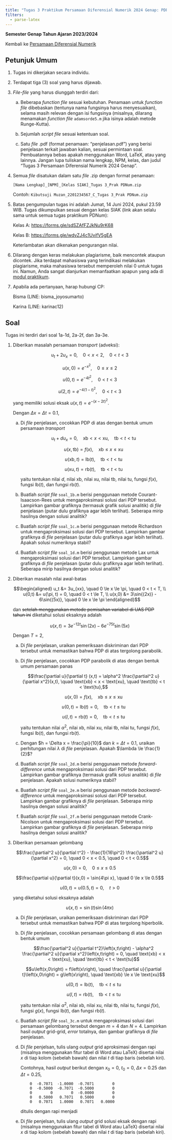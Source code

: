 ```yaml
---
title: "Tugas 3 Praktikum Persamaan Diferensial Numerik 2024 Genap: PDP Numerik"
filters:
  - parse-latex
---
```


**Semester Genap Tahun Ajaran 2023/2024**

Kembali ke [Persamaan Diferensial Numerik](./pdnum2024genap.qmd)

## Petunjuk Umum

1. Tugas ini dikerjakan secara individu.

2. Terdapat tiga (3) soal yang harus dijawab.

3. *File-file* yang harus diunggah terdiri dari:

    a. Beberapa *function file* sesuai kebutuhan. Penamaan untuk *function file* dibebaskan (tentunya nama fungsinya harus menyesuaikan), selama masih relevan dengan isi fungsinya (misalnya, dilarang menamakan *function file* `adamsorde5.m` jika isinya adalah metode Runge-Kutta).

    b. Sejumlah *script file* sesuai ketentuan soal.

    c. Satu *file* .pdf (format penamaan: "penjelasan.pdf") yang berisi penjelasan terkait jawaban kalian, sesuai permintaan soal. Pembuatannya bebas apakah menggunakan Word, LaTeX, atau yang lainnya. Jangan lupa tuliskan nama lengkap, NPM, kelas, dan judul "Tugas 3 Persamaan Diferensial Numerik 2024 Genap".

4. Semua *file* disatukan dalam satu *file* .zip dengan format penamaan:

    `[Nama Lengkap]_[NPM]_[Kelas SIAK]_Tugas 3_Prak PDNum.zip`

    Contoh: `Kibutsuji Muzan_2201234567_C_Tugas 3_Prak PDNum.zip`

5. Batas pengumpulan tugas ini adalah Jumat, 14 Juni 2024, pukul 23.59 WIB. Tugas dikumpulkan sesuai dengan kelas SIAK (link akan selalu sama untuk semua tugas praktikum PDNum):

    Kelas A: <https://forms.gle/sdSZAfFZJkNu9rK68>

    Kelas B: <https://forms.gle/wdvZJ4c1UvifV5gEA>

    Keterlambatan akan dikenakan pengurangan nilai.

6. Dilarang dengan keras melakukan plagiarisme, baik mencontek ataupun dicontek. Jika terdapat mahasiswa yang terindikasi melakukan plagiarisme, maka mahasiswa tersebut memperoleh nilai 0 untuk tugas ini. Namun, Anda sangat dianjurkan memanfaatkan apapun yang ada di [modul praktikum](./pdnum2024genap.qmd).

7. Apabila ada pertanyaan, harap hubungi CP:
    
    Bisma (LINE: bisma_joyosumarto)
    
    Karina (LINE: karinac12)

## Soal

Tugas ini terdiri dari soal 1a-1d, 2a-2f, dan 3a-3e.

1. Diberikan masalah persamaan *transport* (adveksi):

    $$u_t + 2u_x = 0, \quad 0 < x < 2, \quad 0 < t < 3$$

    $$u(x,0) = e^{-x^2}, \quad 0 \le x \le 2$$

    $$u(0,t) = e^{-4t^2}, \quad 0 < t < 3$$

    $$u(2,t) = e^{-4\left(1-t\right)^2}, \quad 0 < t < 3$$

    yang memiliki solusi eksak $u(x,t) = e^{-\left(x-2t\right)^2}$.

    Dengan $\Delta x = \Delta t = 0.1$,

    a. Di *file* penjelasan, cocokkan PDP di atas dengan bentuk umum persamaan *transport*

        $$u_t + du_x = 0, \quad \text{xb} < x < \text{xu}, \quad \text{tb} < t < \text{tu}$$

        $$u(x,\text{tb}) = f(x), \quad \text{xb} \le x \le \text{xu}$$

        $$u(\text{xb},t) = \text{lb}(t), \quad \text{tb} < t < \text{tu}$$

        $$u(\text{xu},t) = \text{rb}(t), \quad \text{tb} < t < \text{tu}$$

        yaitu tentukan nilai $d$, nilai $\text{xb}$, nilai $\text{xu}$, nilai $\text{tb}$, nilai $\text{tu}$, fungsi $f(x)$, fungsi $\text{lb}(t)$, dan fungsi $\text{rb}(t)$.

    b. Buatlah *script file* `soal_1b.m` berisi penggunaan metode Courant-Isaacson-Rees untuk mengaproksimasi solusi dari PDP tersebut. Lampirkan gambar grafiknya (termasuk grafik solusi analitik) di *file* penjelasan (putar dulu grafiknya agar lebih terlihat). Seberapa mirip hasilnya dengan solusi analitik?

    c. Buatlah *script file* `soal_1c.m` berisi penggunaan metode Richardson untuk mengaproksimasi solusi dari PDP tersebut. Lampirkan gambar grafiknya di *file* penjelasan (putar dulu grafiknya agar lebih terlihat). Apakah solusi numeriknya stabil?

    d. Buatlah *script file* `soal_1d.m` berisi penggunaan metode Lax untuk mengaproksimasi solusi dari PDP tersebut. Lampirkan gambar grafiknya di *file* penjelasan (putar dulu grafiknya agar lebih terlihat). Seberapa mirip hasilnya dengan solusi analitik?

2. Diberikan masalah nilai awal-batas

    $$\begin{aligned}
        u_t &= 3u_{xx}, \quad 0 \le x \le \pi, \quad 0 < t < T, \\
        u(0,t) &= u(\pi, t) = 0, \quad 0 < t \le T, \\
        u(x,0) &= 3\sin{(2x)} - 6\sin{(5x)}, \quad 0 \le x \le \pi
    \end{aligned}$$

    dan ~~setelah menggunakan metode pemisahan variabel di UAS PDP tahun ini~~ diketahui solusi eksaknya adalah

    $$u(x,t) = 3e^{-12t} \sin{(2x)} - 6e^{-75t} \sin{(5x)}$$

    Dengan $T=2$,

    a. Di *file* penjelasan, uraikan pemeriksaan diskriminan dari PDP tersebut untuk memastikan bahwa PDP di atas tergolong parabolik.

    b. Di *file* penjelasan, cocokkan PDP parabolik di atas dengan bentuk umum persamaan panas

        $$\frac{\partial u}{\partial t} (x,t) = \alpha^2 \frac{\partial^2 u}{\partial x^2}(x,t), \quad \text{xb} < x < \text{xu}, \quad \text{tb} < t < \text{tu},$$

        $$u(x,0) = f(x), \quad \text{xb} \le x \le \text{xu}$$

        $$u(0,t) = \text{lb}(t) = 0, \quad \text{tb} < t \le \text{tu}$$

        $$u(l,t) = \text{rb}(t) = 0, \quad \text{tb} < t \le \text{tu}$$

        yaitu tentukan nilai $\alpha^2$, nilai $\text{xb}$, nilai $\text{xu}$, nilai $\text{tb}$, nilai $\text{tu}$, fungsi $f(x)$, fungsi $\text{lb}(t)$, dan fungsi $\text{rb}(t)$.

    c. Dengan $h = \Delta x = \frac{\pi}{10}$ dan $k = \Delta t = 0.1$, uraikan perhitungan nilai $\lambda$ di *file* penjelasan. Apakah $\lambda \le \frac{1}{2}$?

    d. Buatlah *script file* `soal_2d.m` berisi penggunaan metode *forward-difference* untuk mengaproksimasi solusi dari PDP tersebut. Lampirkan gambar grafiknya (termasuk grafik solusi analitik) di *file* penjelasan. Apakah solusi numeriknya stabil?

    e. Buatlah *script file* `soal_2e.m` berisi penggunaan metode *backward-difference* untuk mengaproksimasi solusi dari PDP tersebut. Lampirkan gambar grafiknya di *file* penjelasan. Seberapa mirip hasilnya dengan solusi analitik?

    f. Buatlah *script file* `soal_2f.m` berisi penggunaan metode Crank-Nicolson untuk mengaproksimasi solusi dari PDP tersebut. Lampirkan gambar grafiknya di *file* penjelasan. Seberapa mirip hasilnya dengan solusi analitik?

3. Diberikan persamaan gelombang

    $$\frac{\partial^2 u}{\partial t^2} - \frac{1}{16\pi^2} \frac{\partial^2 u}{\partial x^2} = 0, \quad 0 < x < 0.5, \quad 0 < t < 0.5$$

    $$u(x,0) = 0, \quad 0 \le x \le 0.5$$

    $$\frac{\partial u}{\partial t}(x,0) = \sin{4\pi x}, \quad 0 \le x \le 0.5$$

    $$u(0,t) = u(0.5, t) = 0, \quad t > 0$$

    yang diketahui solusi eksaknya adalah

    $$u(x,t) = \sin{(t)} \sin{(4\pi x)}$$

    a. Di *file* penjelasan, uraikan pemeriksaan diskriminan dari PDP tersebut untuk memastikan bahwa PDP di atas tergolong hiperbolik.

    b. Di *file* penjelasan, cocokkan persamaan gelombang di atas dengan bentuk umum

        $$\frac{\partial^2 u}{\partial t^2}\left(x,t\right) - \alpha^2 \frac{\partial^2 u}{\partial  x^2}\left(x,t\right) = 0, \quad \text{xb} < x < \text{xu}, \quad \text{tb} < t < \text{tu}$$

        $$u\left(x,0\right) = f\left(x\right), \quad \frac{\partial u}{\partial t}\left(x,0\right) = g\left(x\right), \quad \text{xb} \le x \le \text{xu}$$

        $$u\left(0,t\right) = \text{lb}\left(t\right), \quad \text{tb} < t \le \text{tu}$$

        $$u\left(l,t\right) = \text{rb}\left(t\right), \quad \text{tb} < t \le \text{tu}$$

        yaitu tentukan nilai $\alpha^2$, nilai $\text{xb}$, nilai $\text{xu}$, nilai $\text{tb}$, nilai $\text{tu}$, fungsi $f(x)$, fungsi $g(x)$, fungsi $\text{lb}(t)$, dan fungsi $\text{rb}(t)$.

    c. Buatlah *script file* `soal_3c.m` untuk mengaproksimasi solusi dari persamaan gelombang tersebut dengan $m=4$ dan $N=4$. Lampirkan hasil *output* grid-grid, *error* totalnya, dan gambar grafiknya di *file* penjelasan.

    d. Di *file* penjelsan, tulis ulang *output* grid aproksimasi dengan rapi (misalnya menggunakan fitur tabel di Word atau LaTeX) disertai nilai $x$ di tiap kolom (sebelah bawah) dan nilai $t$ di tiap baris (sebelah kiri).

        Contohnya, hasil *output* berikut dengan $x_0=0$, $t_0=0$, $\Delta x = 0.25$ dan $\Delta t = 0.25$,

        ```
            0  -0.7071  -1.0000  -0.7071        0
            0  -0.5000  -0.7071  -0.5000        0
            0        0        0  -0.0000        0
            0   0.5000   0.7071   0.5000        0
            0   0.7071   1.0000   0.7071   0.0000
        ```

        ditulis dengan rapi menjadi
        
        ```{=latex}
        \begin{tabular}{r|r|r|r|r|r}
            &&&&&\\
            $t_4 = 1$     & 0     & -0.7071 & -1.0000 & -0.7071 & 0 \\
            \hline
            $t_3 = 0.75$  & 0     & -0.5000 & -0.7071 & -0.5000 & 0 \\
            \hline
            $t_2 = 0.5$   & 0     &       0 &       0 & -0.0000 & 0 \\
            \hline
            $t_1 = 0.25$  & 0     &  0.5000 &  0.7071 &  0.5000 & 0 \\
            \hline
            $t_0 = 0$     & 0     &  0.7071 &  1.0000 &  0.7071 & 0.0000 \\
            \hline
                        & $x_0=0$ & $x_1=0.25$& $x_2=0.5$ & $x_3=0.75$& $x_4=1$
        \end{tabular}$$
        ```

    e. Di *file* penjelsan, tulis ulang *output* grid solusi eksak dengan rapi (misalnya menggunakan fitur tabel di Word atau LaTeX) disertai nilai $x$ di tiap kolom (sebelah bawah) dan nilai $t$ di tiap baris (sebelah kiri).
